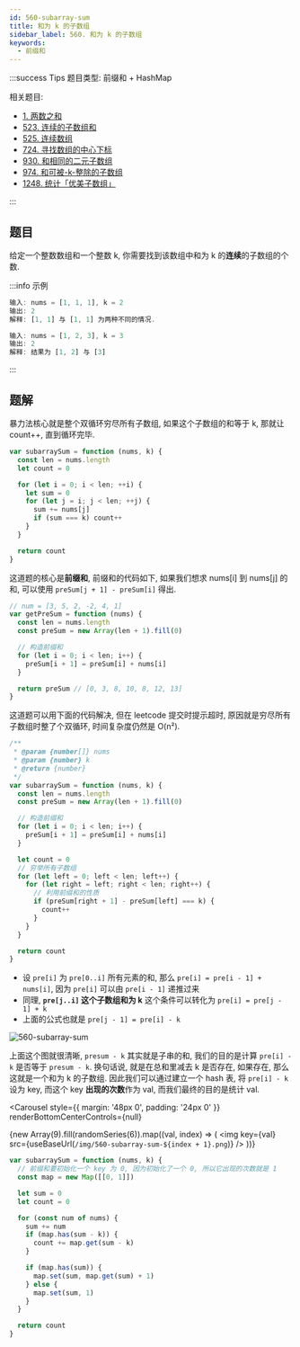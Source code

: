 ```yaml
---
id: 560-subarray-sum
title: 和为 k 的子数组
sidebar_label: 560. 和为 k 的子数组
keywords:
  - 前缀和
---
```


:::success Tips
题目类型: 前缀和 + HashMap

相关题目:

- [1. 两数之和](/leetcode/easy/1-two-sum)
- [523. 连续的子数组和](/leetcode/medium/523-check-subarray-sum)
- [525. 连续数组](/leetcode/medium/525-find-max-length)
- [724. 寻找数组的中心下标](/leetcode/easy/724-pivot-index)
- [930. 和相同的二元子数组](/leetcode/medium/930-num-subarrays-with-sum)
- [974. 和可被-k-整除的子数组](/leetcode/medium/974-subarrays-div-by-k)
- [1248. 统计「优美子数组」](/leetcode/medium/1248-number-of-subarrays)

:::

## 题目

给定一个整数数组和一个整数 k, 你需要找到该数组中和为 k 的**连续**的子数组的个数.

:::info 示例

```ts
输入: nums = [1, 1, 1], k = 2
输出: 2
解释: [1, 1] 与 [1, 1] 为两种不同的情况.
```

```ts
输入: nums = [1, 2, 3], k = 3
输出: 2
解释: 结果为 [1, 2] 与 [3]
```

:::

## 题解


<Tabs>
  <TabItem value="暴力法 🐸" label="暴力法 🐸">

暴力法核心就是整个双循环穷尽所有子数组, 如果这个子数组的和等于 k, 那就让 count++, 直到循环完毕.

```ts
var subarraySum = function (nums, k) {
  const len = nums.length
  let count = 0

  for (let i = 0; i < len; ++i) {
    let sum = 0
    for (let j = i; j < len; ++j) {
      sum += nums[j]
      if (sum === k) count++
    }
  }

  return count
}
```

</TabItem>

<TabItem value="暴力前缀和 🐸" label="暴力前缀和 🐸">

这道题的核心是**前缀和**, 前缀和的代码如下, 如果我们想求 nums[i] 到 nums[j] 的和, 可以使用 `preSum[j + 1] - preSum[i]` 得出.

```ts
// num = [3, 5, 2, -2, 4, 1]
var getPreSum = function (nums) {
  const len = nums.length
  const preSum = new Array(len + 1).fill(0)

  // 构造前缀和
  for (let i = 0; i < len; i++) {
    preSum[i + 1] = preSum[i] + nums[i]
  }

  return preSum // [0, 3, 8, 10, 8, 12, 13]
}
```

这道题可以用下面的代码解决, 但在 leetcode 提交时提示超时, 原因就是穷尽所有子数组时整了个双循环, 时间复杂度仍然是 O(n²).

```ts
/**
 * @param {number[]} nums
 * @param {number} k
 * @return {number}
 */
var subarraySum = function (nums, k) {
  const len = nums.length
  const preSum = new Array(len + 1).fill(0)

  // 构造前缀和
  for (let i = 0; i < len; i++) {
    preSum[i + 1] = preSum[i] + nums[i]
  }

  let count = 0
  // 穷举所有子数组
  for (let left = 0; left < len; left++) {
    for (let right = left; right < len; right++) {
      // 利用前缀和的性质
      if (preSum[right + 1] - preSum[left] === k) {
        count++
      }
    }
  }

  return count
}
```

</TabItem>
  
<TabItem value="前缀和 + HashMap" label="前缀和 + HashMap" default>

- 设 `pre[i]` 为 `pre[0..i]` 所有元素的和, 那么 `pre[i] = pre[i - 1] + nums[i]`, 因为 `pre[i]` 可以由 `pre[i - 1]` 递推过来
- 同理, **`pre[j..i]` 这个子数组和为 k** 这个条件可以转化为 `pre[i] = pre[j - 1] + k`
- 上面的公式也就是 `pre[j - 1] = pre[i] - k`

![560-subarray-sum](../../static/img/560-subarray-sum-0.png)

上面这个图就很清晰, `presum - k` 其实就是子串的和, 我们的目的是计算 `pre[i] - k` 是否等于 `presum - k`. 换句话说, 就是在总和里减去 k 是否存在, 如果存在, 那么这就是一个和为 k 的子数组. 因此我们可以通过建立一个 hash 表, 将 `pre[i] - k` 设为 key, 而这个 key **出现的次数**作为 val, 而我们最终的目的是统计 val.


<Carousel
  style={{ margin: '48px 0', padding: '24px 0' }}
  renderBottomCenterControls={null}
>
  {new Array(9).fill(randomSeries(6)).map((val, index) => (
    <img key={val} src={useBaseUrl(`/img/560-subarray-sum-${index + 1}.png`)} />
  ))}
</Carousel>

```ts
var subarraySum = function (nums, k) {
  // 前缀和要初始化一个 key 为 0, 因为初始化了一个 0, 所以它出现的次数就是 1
  const map = new Map([[0, 1]])

  let sum = 0
  let count = 0

  for (const num of nums) {
    sum += num
    if (map.has(sum - k)) {
      count += map.get(sum - k)
    }

    if (map.has(sum)) {
      map.set(sum, map.get(sum) + 1)
    } else {
      map.set(sum, 1)
    }
  }

  return count
}
```

  </TabItem>
</Tabs>
